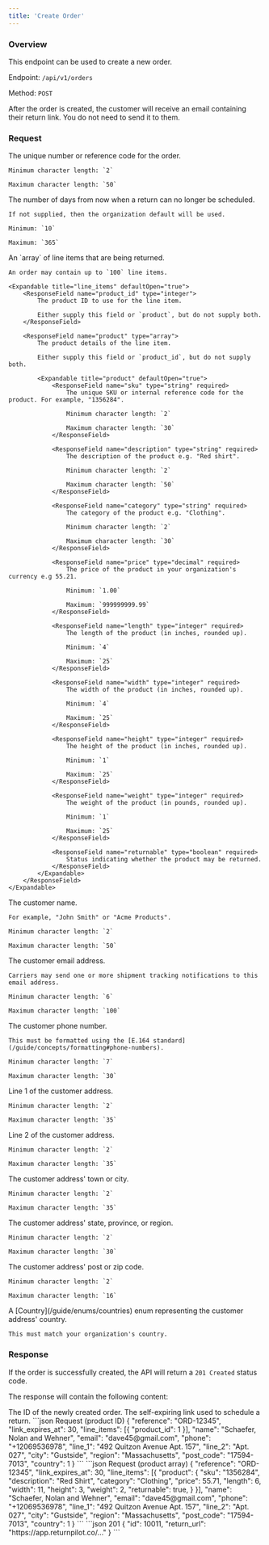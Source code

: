 ```yaml
---
title: 'Create Order'
---
```


### Overview

This endpoint can be used to create a new order.

Endpoint: `/api/v1/orders`

Method: `POST`

<Note>
    After the order is created, the customer will receive an email containing their return link. You do not need to send it to them.
</Note>

### Request

<ResponseField name="reference" type="string" required>
    The unique number or reference code for the order.

    Minimum character length: `2`

    Maximum character length: `50`
</ResponseField>

<ResponseField name="link_expires_at" type="integer">
    The number of days from now when a return can no longer be scheduled.

    If not supplied, then the organization default will be used.

    Minimum: `10`

    Maximum: `365`
</ResponseField>

<ResponseField name="line_items" type="array" required>
    An `array` of line items that are being returned.

    An order may contain up to `100` line items.

    <Expandable title="line_items" defaultOpen="true">
        <ResponseField name="product_id" type="integer">
            The product ID to use for the line item.

            Either supply this field or `product`, but do not supply both.
        </ResponseField>

        <ResponseField name="product" type="array">
            The product details of the line item.

            Either supply this field or `product_id`, but do not supply both.

            <Expandable title="product" defaultOpen="true">
                <ResponseField name="sku" type="string" required>
                    The unique SKU or internal reference code for the product. For example, "1356284".

                    Minimum character length: `2`

                    Maximum character length: `30`
                </ResponseField>

                <ResponseField name="description" type="string" required>
                    The description of the product e.g. "Red shirt".

                    Minimum character length: `2`

                    Maximum character length: `50`
                </ResponseField>

                <ResponseField name="category" type="string" required>
                    The category of the product e.g. "Clothing".

                    Minimum character length: `2`

                    Maximum character length: `30`
                </ResponseField>

                <ResponseField name="price" type="decimal" required>
                    The price of the product in your organization's currency e.g 55.21.

                    Minimum: `1.00`

                    Maximum: `999999999.99`
                </ResponseField>

                <ResponseField name="length" type="integer" required>
                    The length of the product (in inches, rounded up).

                    Minimum: `4`

                    Maximum: `25`
                </ResponseField>

                <ResponseField name="width" type="integer" required>
                    The width of the product (in inches, rounded up).

                    Minimum: `4`

                    Maximum: `25`
                </ResponseField>

                <ResponseField name="height" type="integer" required>
                    The height of the product (in inches, rounded up).

                    Minimum: `1`

                    Maximum: `25`
                </ResponseField>

                <ResponseField name="weight" type="integer" required>
                    The weight of the product (in pounds, rounded up).

                    Minimum: `1`

                    Maximum: `25`
                </ResponseField>

                <ResponseField name="returnable" type="boolean" required>
                    Status indicating whether the product may be returned.
                </ResponseField>
            </Expandable>
        </ResponseField>
    </Expandable>
</ResponseField>

<ResponseField name="name" type="string" required>
    The customer name.

    For example, "John Smith" or "Acme Products".

    Minimum character length: `2`

    Maximum character length: `50`
</ResponseField>

<ResponseField name="email" type="string" required>
    The customer email address.

    Carriers may send one or more shipment tracking notifications to this email address.

    Minimum character length: `6`

    Maximum character length: `100`
</ResponseField>

<ResponseField name="phone" type="string">
    The customer phone number.

    This must be formatted using the [E.164 standard](/guide/concepts/formatting#phone-numbers).

    Minimum character length: `7`

    Maximum character length: `30`
</ResponseField>

<ResponseField name="line_1" type="string" required>
    Line 1 of the customer address.

    Minimum character length: `2`

    Maximum character length: `35`
</ResponseField>

<ResponseField name="line_2" type="string">
    Line 2 of the customer address.

    Minimum character length: `2`

    Maximum character length: `35`
</ResponseField>

<ResponseField name="city" type="string" required>
    The customer address' town or city.

    Minimum character length: `2`

    Maximum character length: `35`
</ResponseField>

<ResponseField name="region" type="string" required>
    The customer address' state, province, or region.

    Minimum character length: `2`

    Maximum character length: `30`
</ResponseField>

<ResponseField name="post_code" type="string" required>
    The customer address' post or zip code.

    Minimum character length: `2`

    Maximum character length: `16`
</ResponseField>

<ResponseField name="country" type="integer" required>
    A [Country](/guide/enums/countries) enum representing the customer address' country.

    This must match your organization's country.
</ResponseField>

### Response

If the order is successfully created, the API will return a `201 Created` status code.

The response will contain the following content:

<ResponseField name="id" type="integer" required>
    The ID of the newly created order.
</ResponseField>

<ResponseField name="return_url" type="string" required>
    The self-expiring link used to schedule a return.
</ResponseField>

<RequestExample>
    ```json Request (product ID)
    {
        "reference": "ORD-12345",
        "link_expires_at": 30,
        "line_items": [{
            "product_id": 1
        }],
        "name": "Schaefer, Nolan and Wehner",
        "email": "dave45@gmail.com",
        "phone": "+12069536978",
        "line_1": "492 Quitzon Avenue Apt. 157",
        "line_2": "Apt. 027",
        "city": "Gustside",
        "region": "Massachusetts",
        "post_code": "17594-7013",
        "country": 1
    }
    ```
    ```json Request (product array)
    {
        "reference": "ORD-12345",
        "link_expires_at": 30,
        "line_items": [{
            "product": {
                "sku": "1356284",
                "description": "Red Shirt",
                "category": "Clothing",
                "price": 55.71,
                "length": 6,
                "width": 11,
                "height": 3,
                "weight": 2,
                "returnable": true,
            }
        }],
        "name": "Schaefer, Nolan and Wehner",
        "email": "dave45@gmail.com",
        "phone": "+12069536978",
        "line_1": "492 Quitzon Avenue Apt. 157",
        "line_2": "Apt. 027",
        "city": "Gustside",
        "region": "Massachusetts",
        "post_code": "17594-7013",
        "country": 1
    }
    ```
</RequestExample>

<ResponseExample>
    ```json 201
    {
        "id": 10011,
        "return_url": "https://app.returnpilot.co/..."
    }
    ```
</ResponseExample>